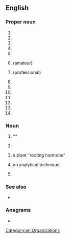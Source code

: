 {{also|Iba|iba|ība|-ība}}

==English==
{{wikipedia}}

===Proper noun===
{{en-proper noun}}

# {{init of|en|{{w|International Bartenders Association}}}}
# {{init of|en|{{w|InfiniBand Architecture}}}}
# {{init of|en|{{w|Institute of Business Administration}}}}
# {{init of|en|{{w|International Bank of Asia}}}}
# {{init of|en|{{w|International Bodyboarding Association}}}}
# {{init of|en|{{w|International Boxing Association}}}} (amateur)
# {{init of|en|{{w|International Boxing Association}}}} (professional)
# {{init of|en|{{w|International Bryozoology Association}}}}
# {{init of|en|{{1|international}} {{1|business}} {{1|alliance}}}}
# {{init of|en|{{w|Iron Butt Association}}}}
# {{init of|en|{{w|Israel Broadcasting Authority}}}}
# {{init of|en|{{w|International Basketball Association}}}}
# {{init of|en|{{w|International Bar Association}}}}
# {{init of|en|{{w|Independent Broadcasting Authority}}}}

===Noun===
{{en-noun|~}}

# {{init of|en|{{w|Important Bird Area}}}}**
# {{init of|en|[[incinerator]] bottom [[ash]]}}
# {{init of|en|[[indole]]-3-[[butyric acid]] - [[auxin]]|dot=,}} a plant "rooting hormone"
# {{init of|en|[[ion]] [[beam]] [[analysis]]|dot=,}} an analytical technique
# {{lb|en|military|US}} {{init of|en|{{1|interceptor}} Body Armor}}

===See also===
* {{l|en|Iba}}

===Anagrams===
* {{anagrams|en|a=abi|ABI|AIB|Abi|B.I.A.|BIA|Bai|Bia|IAB|bai}}

[[Category:en:Organizations]]